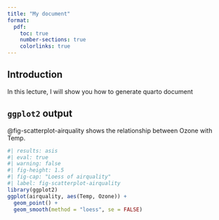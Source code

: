 ```yaml
---
title: "My document"
format:
  pdf:
    toc: true
    number-sections: true
    colorlinks: true
---
```


## Introduction

In this lecture, I will show you how to generate quarto document

## `ggplot2` output

@fig-scatterplot-airquality shows the relationship between Ozone with Temp.

```r
#| results: asis
#| eval: true
#| warning: false
#| fig-height: 1.5
#| fig-cap: "Loess of airquality"
#| label: fig-scatterplot-airquality
library(ggplot2)
ggplot(airquality, aes(Temp, Ozone)) + 
  geom_point() + 
  geom_smooth(method = "loess", se = FALSE)
```